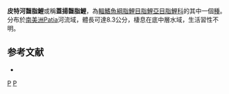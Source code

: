 {{Speciesbox 
| taxon = Bryconamericus guaytarae
| status = NE
| status_system = IUCN3.1
| authority =  [[Eigenmann|Eigenmann]] & [[Henn|Henn]], 1914
| synonyms = *''Bryconamericus scopiferus guaytarae''<br /><small>Eigenmann & Henn, 1914</small>
}}
'''皮特河齧脂鯉'''或稱'''蓋揚齧脂鯉'''，為[[輻鰭魚綱|輻鰭魚綱]][[脂鯉目|脂鯉目]][[脂鯉亞目|脂鯉亞目]][[脂鯉科|脂鯉科]]的其中一個[[種|種]]。分布於[[南美洲|南美洲]]Patia河流域，體長可達8.3公分，棲息在底中層水域，生活習性不明。
==参考文献==
{{refbegin}}
*{{FishBase_species|genus=Bryconamericus|species=guaytarae|year=2014|month=1}}
{{refend}}

{{Taxonbar|from=Q5821242}}

[[Category:齧脂鯉屬|P]]
[[Category:1914年描述的鱼类|P]]


{{魚類小作品}}